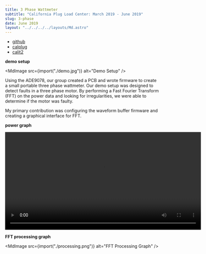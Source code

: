 ```yaml
---
title: 3 Phase Wattmeter
subtitle: "California Plug Load Center: March 2019 - June 2019"
slug: 3-phase
date: June 2019
layout: "../../../../layouts/Md.astro"
---
```



- [github](https://github.com/CalPlug/ADE9078-3PhaseWattmeter)
- [calplug](http://calplug.org/)
- [calit2](https://www.calit2.uci.edu/)

**demo setup**

<MdImage src={import("./demo.jpg")} alt="Demo Setup" />

Using the ADE9078, our group created a PCB and wrote firmware to create a small
portable three phase wattmeter. Our demo setup was designed to detect faults in
a three phase motor. By performing a Fast Fourier Transform (FFT) on the power
data and looking for irregularities, we were able to determine if the motor was
faulty.

My primary contribution was configuring the waveform buffer firmware and
creating a graphical interface for FFT.

**power graph**

<video width="640" controls>
  <source src="/videos/3phasewatt_sin.mov" type="video/mp4"></source>
  Your browser does not support the video tag.
</video>

**FFT processing graph**

<MdImage src={import("./processing.png")} alt="FFT Processing Graph" />
